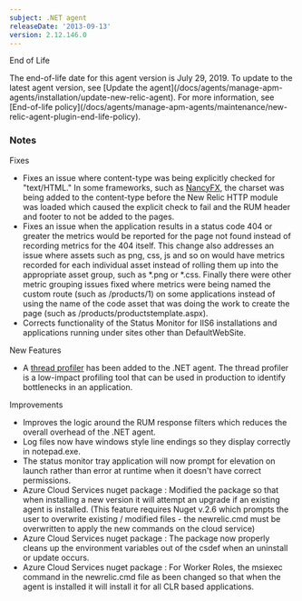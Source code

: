 ```yaml
---
subject: .NET agent
releaseDate: '2013-09-13'
version: 2.12.146.0
---
```


End of Life

<Callout variant="important">
  The end-of-life date for this agent version is July 29, 2019. To update to the latest agent version, see [Update the agent](/docs/agents/manage-apm-agents/installation/update-new-relic-agent). For more information, see [End-of-life policy](/docs/agents/manage-apm-agents/maintenance/new-relic-agent-plugin-end-life-policy).
</Callout>

### Notes

Fixes

* Fixes an issue where content-type was being explicitly checked for "text/HTML." In some frameworks, such as [NancyFX](http://nancyfx.org), the charset was being added to the content-type before the New Relic HTTP module was loaded which caused the explicit check to fail and the RUM header and footer to not be added to the pages.
* Fixes an issue when the application results in a status code 404 or greater the metrics would be reported for the page not found instead of recording metrics for the 404 itself. This change also addresses an issue where assets such as png, css, js and so on would have metrics recorded for each individual asset instead of rolling them up into the appropriate asset group, such as \*.png or \*.css. Finally there were other metric grouping issues fixed where metrics were being named the custom route (such as /products/1) on some applications instead of using the name of the code asset that was doing the work to create the page (such as /products/productstemplate.aspx).
* Corrects functionality of the Status Monitor for IIS6 installations and applications running under sites other than DefaultWebSite.

New Features

* A [thread profiler](https://newrelic.com/docs/applications-dashboards/thread-profiler) has been added to the .NET agent. The thread profiler is a low-impact profiling tool that can be used in production to identify bottlenecks in an application.

Improvements

* Improves the logic around the RUM response filters which reduces the overall overhead of the .NET agent.
* Log files now have windows style line endings so they display correctly in notepad.exe.
* The status monitor tray application will now prompt for elevation on launch rather than error at runtime when it doesn't have correct permissions.
* Azure Cloud Services nuget package : Modified the package so that when installing a new version it will attempt an upgrade if an existing agent is installed. (This feature requires Nuget v.2.6 which prompts the user to overwrite existing / modified files - the newrelic.cmd must be overwritten to apply the new commands on the cloud service)
* Azure Cloud Services nuget package : The package now properly cleans up the environment variables out of the csdef when an uninstall or update occurs.
* Azure Cloud Services nuget package : For Worker Roles, the msiexec command in the newrelic.cmd file as been changed so that when the agent is installed it will install it for all CLR based applications.
